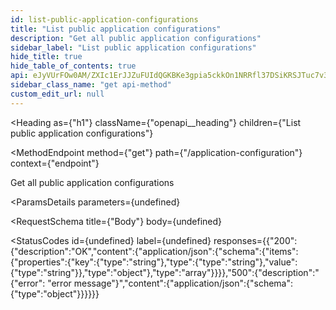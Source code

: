 ```yaml
---
id: list-public-application-configurations
title: "List public application configurations"
description: "Get all public application configurations"
sidebar_label: "List public application configurations"
hide_title: true
hide_table_of_contents: true
api: eJyVUrFOw0AM/ZXIc1ErJJZuFUIdQGKBKe3gpia5ckkOn1NRRfl37DSiKRSJTuc7v3v2e3YLW4oZuyCurmAOS5IEvU9Cs/EuSzAEPdCSSVZXby5vuL9FmABTDBpRhHkLt7OZHedsz48K039ClVh2RDfdRYO0ELOCSrTICZU9V+A6EIs7Mr/TwQ45BFLKKOyqHLrJ8HAhsUffXMp8/4F6s6NMTiSAzHhQhGHuLilpV0DMNa9gngxhUlKMmNMKumtU/mjhWFMwV60pLEZ+34/9hvUESpKi3urfnEQrBpRCL9NRuZuzGSnGVW+1FbXuMLPurJgTby1ofk8cjwLNjFBHKbHvt8LSIE8uyr924cyt9uTGVQs1WCP0KdPg0VXWVMO+34lebQp/q1WHChVgoLbdYKRX9l1nzx8Nse5QurbdYIcbk5+ulbwg3BLrZVgzWGQZBXN3WKLfw+zGk1g+vOgIvwBCDiRk
sidebar_class_name: "get api-method"
custom_edit_url: null
---
```



<Heading
  as={"h1"}
  className={"openapi__heading"}
  children={"List public application configurations"}
>
</Heading>

<MethodEndpoint
  method={"get"}
  path={"/application-configuration"}
  context={"endpoint"}
>
  
</MethodEndpoint>



Get all public application configurations

<ParamsDetails
  parameters={undefined}
>
  
</ParamsDetails>

<RequestSchema
  title={"Body"}
  body={undefined}
>
  
</RequestSchema>

<StatusCodes
  id={undefined}
  label={undefined}
  responses={{"200":{"description":"OK","content":{"application/json":{"schema":{"items":{"properties":{"key":{"type":"string"},"type":{"type":"string"},"value":{"type":"string"}},"type":"object"},"type":"array"}}}},"500":{"description":"{\"error\": \"error message\"}","content":{"application/json":{"schema":{"type":"object"}}}}}}
>
  
</StatusCodes>


      